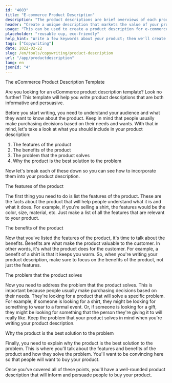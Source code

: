 ```yaml
---
id: "4083"
title: "E-commerce Product Description"
description: "The product descriptions are brief overviews of each product, highlighting key features and benefits. For e-commerce and retail, it's important to think about using clear language, keeping it short and focusing more on optimised SEO keywords. But for other types of businesses, such as lawyers, the important factors to consider are professionalism and customer service. We will help you use AI to generate product descriptions that are tailored to your specific keywords and best suited to your brand."
header: "Create a unique description that markets the value of your product."
usage: "This can be used to create a product description for e-commerce, e.g. online food deliveries, clothing, etc."
placeholder: "reusable cup, eco-friendly"
help_hint: "Write a few keywords about your product; then we'll create a Product Description for the given text."
tags: ["Copywriting"]
date: 2022-02-22
slug: /en/tools/copywriting/product-description
url: "/app/productdescription"
lang: en
jsonId: "4"
---
```


The eCommerce Product Description Template

Are you looking for an eCommerce product description template? Look no further! This template will help you write product descriptions that are both informative and persuasive.

Before you start writing, you need to understand your audience and what they want to know about the product. Keep in mind that people usually make purchasing decisions based on their needs and wants. With that in mind, let's take a look at what you should include in your product description:

1. The features of the product
2. The benefits of the product
3. The problem that the product solves
4. Why the product is the best solution to the problem

Now let's break each of these down so you can see how to incorporate them into your product description.

The features of the product

The first thing you need to do is list the features of the product. These are the facts about the product that will help people understand what it is and what it does. For example, if you're selling a shirt, the features would be the color, size, material, etc. Just make a list of all the features that are relevant to your product.

The benefits of the product

Now that you've listed the features of the product, it's time to talk about the benefits. Benefits are what make the product valuable to the customer. In other words, it's what the product does for the customer. For example, a benefit of a shirt is that it keeps you warm. So, when you're writing your product description, make sure to focus on the benefits of the product, not just the features.

The problem that the product solves

Now you need to address the problem that the product solves. This is important because people usually make purchasing decisions based on their needs. They're looking for a product that will solve a specific problem. For example, if someone is looking for a shirt, they might be looking for something to wear to a formal event. Or, if someone is looking for a gift, they might be looking for something that the person they're giving it to will really like. Keep the problem that your product solves in mind when you're writing your product description.

Why the product is the best solution to the problem

Finally, you need to explain why the product is the best solution to the problem. This is where you'll talk about the features and benefits of the product and how they solve the problem. You'll want to be convincing here so that people will want to buy your product.

Once you've covered all of these points, you'll have a well-rounded product description that will inform and persuade people to buy your product.
